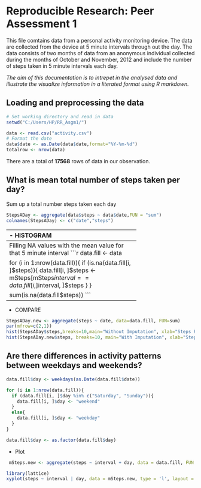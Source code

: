 Reproducible Research: Peer Assessment 1
========================================================

This file comtains data from a personal activity monitoring device. The data are collected from the device at 5 minute intervals through out the day. The data consists of two months of data from an anonymous individual collected during the months of October and November, 2012 and include the number of steps taken in 5 minute intervals each day.

*The aim of this documentation is to intrepet in the analysed data and illustrate the visualize information in a literated format using R markdown.* 


## Loading and preprocessing the data

```r

# Set working directory and read in data
setwd("C:/Users/HP/RR_Asgm1/")

data <- read.csv("activity.csv")
# Format the date
data$date <- as.Date(data$date,format="%Y-%m-%d")
totalrow <- nrow(data)
```
There are a total of **17568** rows of data in our observation.


## What is mean total number of steps taken per day?
Sum up a total number steps taken each day 
```r
StepsADay <- aggregate(data$steps ~ data$date,FUN = "sum")
colnames(StepsADay) <- c("date","steps")
```
--------------------------------------------------
- HISTOGRAM
```r
par(mfrow=c(1,1))
hist(StepsADay$steps, main="", xlab="Steps per Day", col="light grey", breaks=10)
```
- DATA SUMMARY
```r
 summary(StepsADay)
```

The *mean* total number of steps taken per day is **10766**.

The *median* total number of steps taken per day is **10765**.


## What is the average daily activity pattern?
Mean steps per interval
```r
mSteps <- aggregate(steps~ interval, data=data, FUN = mean)
```
- TIME SERIES PATTERN
```r
plot(mSteps$interval,mSteps$steps, xlab="Interval", ylab="Steps", type="l", col="dark grey")
```

5-minute interval containing the maximum number of steps across all the days in the dataset
```r
mSteps$interval[which.max(mSteps$steps)]
```


## Imputing missing values
Total number of missing values
```r
sum(is.na(data$steps))
```
There are **2304** missing values.

-------------------------------------------------
Filling NA values with the mean value for that 5 minute interval
```r
data.fill <- data

for (i in 1:nrow(data.fill)){
  if (is.na(data.fill[i, ]$steps)){
    data.fill[i, ]$steps <- mSteps[mSteps$interval == data.fill[i, ]$interval, ]$steps
  }
}

sum(is.na(data.fill$steps))
```

-----------------------------------------------
- COMPARE
```r
StepsADay.new <- aggregate(steps ~ date, data=data.fill, FUN=sum)
par(mfrow=c(2,1))
hist(StepsADay$steps,breaks=10,main="Without Imputation", xlab="Steps Per Day")
hist(StepsADay.new$steps, breaks=10, main="With Imputation", xlab="Steps Per Day")
```

## Are there differences in activity patterns between weekdays and weekends?
```r
data.fill$day <- weekdays(as.Date(data.fill$date))

for (i in 1:nrow(data.fill)){
  if (data.fill[i, ]$day %in% c("Saturday", "Sunday")){
    data.fill[i, ]$day <- "weekend"
  }
  else{
    data.fill[i, ]$day <- "weekday"
  }
}

data.fill$day <- as.factor(data.fill$day)
```
- Plot
```r
 mSteps.new <- aggregate(steps ~ interval + day, data = data.fill, FUN = mean)

library(lattice)
xyplot(steps ~ interval | day, data = mSteps.new, type = 'l', layout = c(1, 2))
```